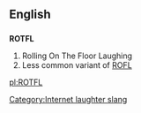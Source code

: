 ==English==
==={{initialism}}===
[[Category:Internet laughter slang]]
'''ROTFL'''
# Rolling On The Floor Laughing
# Less common variant of [[ROFL]]

[[pl:ROTFL]]
